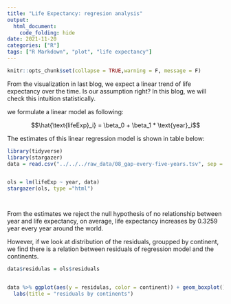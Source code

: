 ---
title: "Life Expectancy: regresion analysis"
output:
  html_document:
    code_folding: hide
date: 2021-11-20
categories: ["R"]
tags: ["R Markdown", "plot", "life expectancy"]
---

```{r setup, include=FALSE}
knitr::opts_chunk$set(collapse = TRUE,warning = F, message = F)
```


From the visualization in last blog, we expect a linear trend of life expectancy over the time. Is our assumption right? In this blog, we will check this intuition statistically.  

we formulate a linear model as following:

$$\hat{\text{lifeExp}_i} = \beta_0 + \beta_1 * \text{year}_i$$

The estimates of this linear regression model is shown in table below:

```{r, results='asis'}
library(tidyverse)
library(stargazer)
data = read.csv("../../../raw_data/08_gap-every-five-years.tsv", sep = "\t")


ols = lm(lifeExp ~ year, data)
stargazer(ols, type ="html")




```



From the estimates we reject the null hypothesis of no relationship between year and life expectancy, on average, life expectancy increases by 0.3259 year every year around the world.

However, if we look at distribution of the residuals, groupped by continent, we find there is a relation between residuals of regression model and the continents.



```{r}
data$residulas = ols$residuals


data %>% ggplot(aes(y = residulas, color = continent)) + geom_boxplot() + 
  labs(title = "residuals by continents")
```

